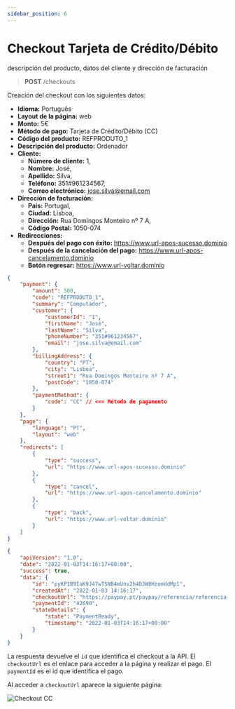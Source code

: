 ```yaml
---
sidebar_position: 6
---
```


# Checkout Tarjeta de Crédito/Débito

descripción del producto, datos del cliente y dirección de facturación

> **POST** /checkouts

Creación del checkout con los siguientes datos:

- **Idioma:** Português
- **Layout de la página:** web
- **Monto:** 5€
- **Método de pago:** Tarjeta de Crédito/Débito (CC)
- **Código del producto:** REFPRODUTO_1
- **Descripción del producto:** Ordenador
- **Cliente:**
  - **Número de cliente:** 1,
  - **Nombre:** José,
  - **Apellido:** Silva,
  - **Teléfono:** 351#961234567,
  - **Correo electrónico:** jose.silva@email.com
- **Dirección de facturación:**
  - **País:** Portugal,
  - **Ciudad:** Lisboa,
  - **Dirección:** Rua Domingos Monteiro nº 7 A,
  - **Código Postal:** 1050-074
- **Redirecciones:**
  - **Después del pago con éxito:** https://www.url-apos-sucesso.dominio
  - **Después de la cancelación del pago:** https://www.url-apos-cancelamento.dominio
  - **Botón regresar:** https://www.url-voltar.dominio


<Tabs>
<TabItem value="solicitud" label="Solicitud">

```json
{
	"payment": {
		"amount": 500,
		"code": "REFPRODUTO_1",
		"summary": "Computador",
		"customer": {
			"customerId": "1",
			"firstName": "José",
			"lastName": "Silva",
			"phoneNumber": "351#961234567",
			"email": "jose.silva@email.com"
		},
		"billingAddress": {
			"country": "PT",
			"city": "Lisboa",
			"street1": "Rua Domingos Monteiro nº 7 A",
			"postCode": "1050-074"
		},
		"paymentMethod": {
			"code": "CC" // <== Método de pagamento
		}
	},
	"page": {
		"language": "PT",
		"layout": "web"
	},
	"redirects": [
		{
			"type": "success",
			"url": "https://www.url-apos-sucesso.dominio"
		},
		{
			"type": "cancel",
			"url": "https://www.url-apos-cancelamento.dominio"
		},
		{
			"type": "back",
			"url": "https://www.url-voltar.dominio"
		}
	]
}
```

</TabItem>
<TabItem value="respuesta" label="Respuesta">

```json
{
	"apiVersion": "1.0",
	"date": "2022-01-03T14:16:17+00:00",
	"success": true,
	"data": {
		"id": "pyKP1B9IaK9J47wTSNB4mUnv2h4DJW8HzomddMp1",
		"createdAt": "2022-01-03 14:16:17",
		"checkoutUrl": "https://paypay.pt/paypay/referencia/referencia_c/pay/4d0757e6d4db52fae248e1a2e9f10a1e8cdb0a25/paypay/pyKP1B9IaK9J47wTSNB4mUnv2h4DJW8HzomddMp1",
		"paymentId": "42690",
		"stateDetails": {
			"state": "PaymentReady",
			"timestamp": "2022-01-03T14:16:17+00:00"
		}
	}
}
```

</TabItem>
</Tabs>

La respuesta devuelve el `id` que identifica el checkout a la API.
El `checkoutUrl` es el enlace para acceder a la página y realizar el pago.
El `paymentId` es el id que identifica el pago.

Al acceder a `checkoutUrl` aparece la siguiente página:

![Checkout CC](../../../../../../_media/checkout-cc.jpg)
